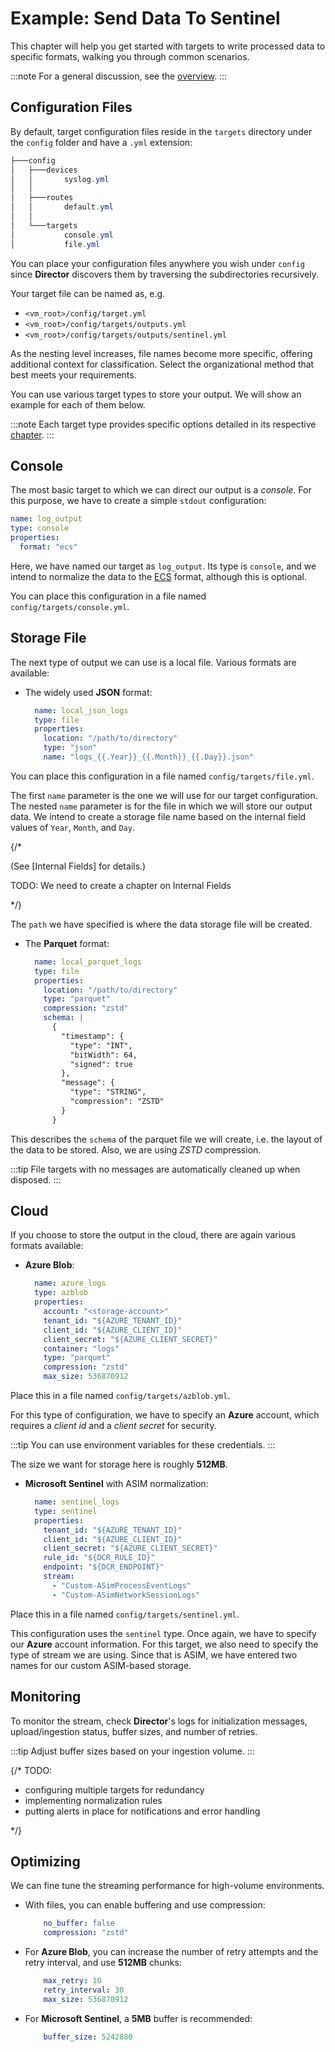 # Example: Send Data To Sentinel

This chapter will help you get started with targets to write processed data to specific formats, walking you through common scenarios.

:::note
For a general discussion, see the [overview](/docs/configuration/targets/index.mdx).
:::

## Configuration Files

By default, target configuration files reside in the `targets` directory under the `config` folder and have a `.yml` extension:

```powershell
├───config
│   ├───devices
│   │       syslog.yml
│   │
│   ├───routes
│   │       default.yml
│   │
│   └───targets
│           console.yml
│           file.yml
```

You can place your configuration files anywhere you wish under `config` since **Director** discovers them by traversing the subdirectories recursively.

Your target file can be named as, e.g.

* `<vm_root>/config/target.yml`
* `<vm_root>/config/targets/outputs.yml`
* `<vm_root>/config/targets/outputs/sentinel.yml`

As the nesting level increases, file names become more specific, offering additional context for classification. Select the organizational method that best meets your requirements.

You can use various target types to store your output. We will show an example for each of them below.

:::note
Each target type provides specific options detailed in its respective [chapter](/docs/configuration/targets/index.mdx).
:::

## Console

The most basic target to which we can direct our output is a _console_. For this purpose, we have to create a simple `stdout` configuration:

```yaml
name: log_output
type: console
properties:             
  format: "ecs"
```

Here, we have named our target as `log_output`. Its type is `console`, and we intend to normalize the data to the [ECS](/docs/appendix.mdx#ecs) format, although this is optional.

You can place this configuration in a file named `config/targets/console.yml`.

## Storage File

The next type of output we can use is a local file. Various formats are available:

* The widely used **JSON** format:

  ```yaml
    name: local_json_logs
    type: file
    properties:
      location: "/path/to/directory"
      type: "json"
      name: "logs_{{.Year}}_{{.Month}}_{{.Day}}.json"
  ```

You can place this configuration in a file named `config/targets/file.yml`.

The first `name` parameter is the one we will use for our target configuration. The nested `name` parameter is for the file in which we will store our output data. We intend to create a storage file name based on the internal field values of `Year`, `Month`, and `Day`.

{/*

(See [Internal Fields] for details.)

TODO: We need to create a chapter on Internal Fields

*/}

The `path` we have specified is where the data storage file will be created.

* The **Parquet** format:

  ```yaml
    name: local_parquet_logs
    type: file
    properties:
      location: "/path/to/directory"
      type: "parquet"
      compression: "zstd"
      schema: |
        {
          "timestamp": {
            "type": "INT",
            "bitWidth": 64,
            "signed": true
          },
          "message": {
            "type": "STRING",
            "compression": "ZSTD"
          }
        }
  ```

This describes the `schema` of the parquet file we will create, i.e. the layout of the data to be stored. Also, we are using _ZSTD_ compression.

:::tip
File targets with no messages are automatically cleaned up when disposed.
:::

## Cloud

If you choose to store the output in the cloud, there are again various formats available:

* **Azure Blob**:

  ```yaml
    name: azure_logs
    type: azblob
    properties:
      account: "<storage-account>"
      tenant_id: "${AZURE_TENANT_ID}"
      client_id: "${AZURE_CLIENT_ID}"
      client_secret: "${AZURE_CLIENT_SECRET}"
      container: "logs"
      type: "parquet"
      compression: "zstd"
      max_size: 536870912
  ```

Place this in a file named `config/targets/azblob.yml`.

For this type of configuration, we have to specify an **Azure** account, which requires a _client id_ and a _client secret_ for security.

:::tip
You can use environment variables for these credentials.
:::

The size we want for storage here is roughly **512MB**.

* **Microsoft Sentinel** with ASIM normalization:

  ```yaml
    name: sentinel_logs
    type: sentinel
    properties:
      tenant_id: "${AZURE_TENANT_ID}"
      client_id: "${AZURE_CLIENT_ID}"
      client_secret: "${AZURE_CLIENT_SECRET}"
      rule_id: "${DCR_RULE_ID}"
      endpoint: "${DCR_ENDPOINT}"
      stream:
        - "Custom-ASimProcessEventLogs"
        - "Custom-ASimNetworkSessionLogs"
  ```

Place this in a file named `config/targets/sentinel.yml`.

This configuration uses the `sentinel` type. Once again, we have to specify our **Azure** account information. For this target, we also need to specify the type of stream we are using. Since that is ASIM, we have entered two names for our custom ASIM-based storage.

## Monitoring

To monitor the stream, check **Director**'s logs for initialization messages, upload/ingestion status, buffer sizes, and number of retries.

:::tip
Adjust buffer sizes based on your ingestion volume.
:::

{/* 
TODO:
  
- configuring multiple targets for redundancy
- implementing normalization rules
- putting alerts in place for notifications and error handling
 
*/}

## Optimizing

We can fine tune the streaming performance for high-volume environments.

* With files, you can enable buffering and use compression:

  ```yaml
      no_buffer: false
      compression: "zstd"
  ```

* For **Azure Blob**, you can increase the number of retry attempts and the retry interval, and use **512MB** chunks:

  ```yaml
      max_retry: 10
      retry_interval: 30
      max_size: 536870912
  ```

* For **Microsoft Sentinel**, a **5MB** buffer is recommended:

  ```yaml
      buffer_size: 5242880
  ```

